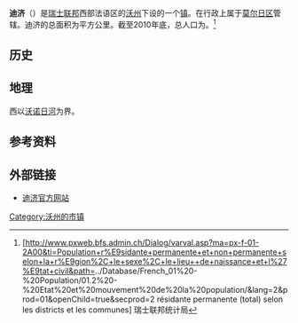 {{瑞士市镇信息框
 | 市镇名称= 迪济
 | 原文名称             = {{lang|fr|Dizy}}
 | 图片                = Dizy.jpg
 | 纹章 = Dizy-coat of arms.svg
 | 语言                   = [[法语|法语]]
 | 所属州               = 沃州
 | iso-code-region = 
 | 所属区               = [[莫尔日区|莫尔日区]]
 | lat_d=46|lat_m=38|lat_NS=N|long_d=6|long_m=29|long_EW=E
 | 邮政编码        = 1304
 | 市镇代码        = 5481
 | 面积                 = {{smn|3.04|5|100}}
 | 平均海拔        =  
 | 人口               = {{smn|221|6}}
 | 主页  = www.dizy.ch
 | 市镇长           = Gérard Gaille
 | 相邻市镇             = 
 | 友好城市             = 
|地图文件             = Karte Gemeinde Dizy 2011.png
|}}
'''迪济'''（{{lang-fr|Dizy}}）是[[瑞士联邦|瑞士联邦]]西部法语区的[[沃州|沃州]]下设的一个[[瑞士市镇|镇]]。在行政上属于[[莫尔日区|莫尔日区]]管辖。迪济的总面积为{{smn|3.04|5|100}}平方公里。截至2010年底，总人口为{{smn|221|6}}。<ref>{{fr}}[http://www.pxweb.bfs.admin.ch/Dialog/varval.asp?ma=px-f-01-2A00&ti=Population+r%E9sidante+permanente+et+non+permanente+selon+la+r%E9gion%2C+le+sexe%2C+le+lieu++de+naissance+et+l%27%E9tat+civil&path=../Database/French_01%20-%20Population/01.2%20-%20Etat%20et%20mouvement%20de%20la%20population/&lang=2&prod=01&openChild=true&secprod=2 résidante permanente (total) selon les districts et les communes]{{dead link|date=十月 2017 |bot=InternetArchiveBot }} 瑞士联邦统计局</ref>

==历史==

==地理==
西以[[沃诺日河|沃诺日河]]为界。

==参考资料==
{{reflist}}

==外部链接==
*{{fr}}[http://www.dizy.ch 迪济官方网站]

{{DEFAULTSORT:Dizy}}
{{沃州莫尔日区行政区划}}
[[Category:沃州的市镇|Category:沃州的市镇]]